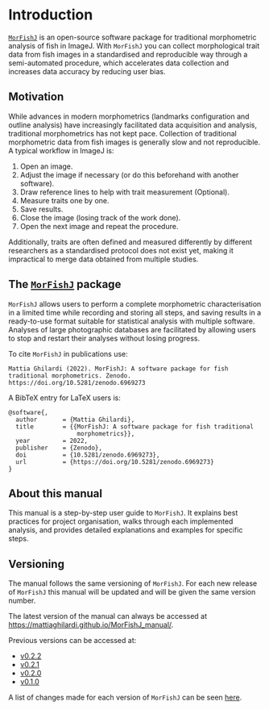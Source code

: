 # Introduction {-}

[`MorFishJ`](https://github.com/mattiaghilardi/MorFishJ) is an open-source software package for traditional morphometric analysis of fish in ImageJ. With `MorFishJ` you can collect morphological trait data from fish images in a standardised and reproducible way through a semi-automated procedure, which accelerates data collection and increases data accuracy by reducing user bias.

## Motivation {-}

While advances in modern morphometrics (landmarks configuration and outline analysis) have increasingly facilitated data acquisition and analysis, traditional morphometrics has not kept pace. Collection of traditional morphometric data from fish images is generally slow and not reproducible. A typical workflow in ImageJ is:

1. Open an image.
2. Adjust the image if necessary (or do this beforehand with another software).
3. Draw reference lines to help with trait measurement (Optional).
4. Measure traits one by one.
5. Save results.
6. Close the image (losing track of the work done).
7. Open the next image and repeat the procedure.

Additionally, traits are often defined and measured differently by different researchers as a standardised protocol does not exist yet, making it impractical to merge data obtained from multiple studies.

## The [`MorFishJ`](https://github.com/mattiaghilardi/MorFishJ) package {-}

`MorFishJ` allows users to perform a complete morphometric characterisation in a limited time while recording and storing all steps, and saving results in a ready-to-use format suitable for statistical analysis with multiple software. Analyses of large photographic databases are facilitated by allowing users to stop and restart their analyses without losing progress.

To cite `MorFishJ` in publications use:

```
Mattia Ghilardi (2022). MorFishJ: A software package for fish traditional morphometrics. Zenodo. https://doi.org/10.5281/zenodo.6969273
```

A BibTeX entry for LaTeX users is:

```
@software{,
  author       = {Mattia Ghilardi},
  title        = {{MorFishJ: A software package for fish traditional 
                   morphometrics}},
  year         = 2022,
  publisher    = {Zenodo},
  doi          = {10.5281/zenodo.6969273},
  url          = {https://doi.org/10.5281/zenodo.6969273}
}
```

## About this manual {-}

This manual is a step-by-step user guide to `MorFishJ`. It explains best practices for project organisation, walks through each implemented analysis, and provides detailed explanations and examples for specific steps.
 
## Versioning {-}

The manual follows the same versioning of `MorFishJ`. For each new release of `MorFishJ` this manual will be updated and will be given the same version number.

The latest version of the manual can always be accessed at <https://mattiaghilardi.github.io/MorFishJ_manual/>.

Previous versions can be accessed at:

- [v0.2.2](https://mattiaghilardi.github.io/MorFishJ_manual/v0.2.2/)
- [v0.2.1](https://mattiaghilardi.github.io/MorFishJ_manual/v0.2.1/)
- [v0.2.0](https://mattiaghilardi.github.io/MorFishJ_manual/v0.2.0/)
- [v0.1.0](https://mattiaghilardi.github.io/MorFishJ_manual/v0.1.0/)

A list of changes made for each version of `MorFishJ` can be seen [here](https://github.com/mattiaghilardi/MorFishJ/blob/main/NEWS.md).
